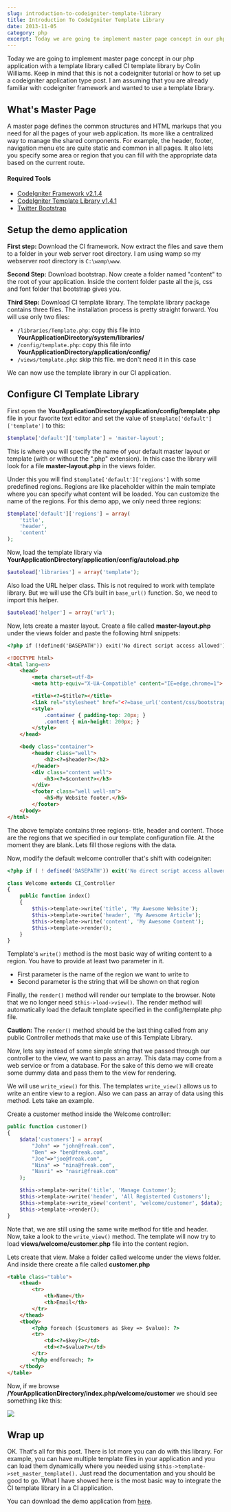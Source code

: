 ```yaml
---
slug: introduction-to-codeigniter-template-library
title: Introduction To CodeIgniter Template Library
date: 2013-11-05
category: php
excerpt: Today we are going to implement master page concept in our php application with a template library called CI template library by Colin Williams. Please keep in mind that this is not a codeigniter tutorial or how to set up a codeigniter...
---
```


Today we are going to implement master page concept in our php application with a template library called CI template library by Colin Williams. Keep in mind that this is not a codeigniter tutorial or how to set up a codeigniter application type post. I am assuming that you are already familiar with codeigniter framework and wanted to use a template library.

## What's Master Page

A master page defines the common structures and HTML markups that you need for all the pages of your web application. Its more like a centralized way to manage the shared components. For example, the header, footer, navigation menu etc are quite static and common in all pages. It also lets you specify some area or region that you can fill with the appropriate data based on the current route.

#### Required Tools
* [CodeIgniter Framework v2.1.4](https://ellislab.com/codeigniter)
* [CodeIgniter Template Library v1.4.1](http://williamsconcepts.com/ci/codeigniter/libraries/template/)
* [Twitter Bootstrap](http://getbootstrap.com/)

## Setup the demo application
**First step:** Download the CI framework. Now extract the files and save them to a folder in your web server root directory. I am using wamp so my webserver root directory is `C:\wamp\www`.

**Second Step:** Download bootstrap. Now create a folder named "content" to the root of your application. Inside the content folder paste all the js, css and font folder that bootstrap gives you.

**Third Step:** Download CI template library. The template library package contains three files. The installation process is pretty straight forward. You will use only two files:

* `/libraries/Template.php`: copy this file into **YourApplicationDirectory/system/libraries/**
* `/config/template.php`: copy this file into **YourApplicationDirectory/application/config/**
* `/views/template.php`: skip this file. we don't need it in this case

We can now use the template library in our CI application.

## Configure CI Template Library

First open the **YourApplicationDirectory/application/config/template.php** file in your favorite text editor and set the value of `$template['default']['template']` to this:

```php
$template['default']['template'] = 'master-layout';
```

This is where you will specify the name of your default master layout or template (with or without the ".php" extension). In this case the library will look for a file **master-layout.php** in the views folder.

Under this you will find `$template['default']['regions']` with some predefined regions. Regions are like placeholder within the main template where you can specify what content will be loaded. You can customize the name of the regions. For this demo app, we only need three regions:

```php
$template['default']['regions'] = array(
    'title',
    'header',
    'content'
);
```

Now, load the template library via **YourApplicationDirectory/application/config/autoload.php**

```php
$autoload['libraries'] = array('template');
```

Also load the URL helper class. This is not required to work with template library. But we will use the CI’s built in `base_url()` function. So, we need to import this helper.

```php
$autoload['helper'] = array('url');
```

Now, lets create a master layout. Create a file called **master-layout.php** under the views folder and paste the following html snippets:

```html
<?php if (!defined('BASEPATH')) exit('No direct script access allowed'); ?>

<!DOCTYPE html>
<html lang=en>
    <head>
        <meta charset=utf-8>
        <meta http-equiv="X-UA-Compatible" content="IE=edge,chrome=1">

        <title><?=$title?></title>
        <link rel="stylesheet" href="<?=base_url('content/css/bootstrap.min.css')?>" />
        <style>
            .container { padding-top: 20px; }
            .content { min-height: 200px; }
        </style>
    </head>

    <body class="container">
        <header class="well">
            <h2><?=$header?></h2>
        </header>
        <div class="content well">
            <h3><?=$content?></h3>
        </div>
        <footer class="well well-sm">
            <h5>My Website footer.</h5>
        </footer>
    </body>
</html>
```

The above template contains three regions- title, header and content. Those are the regions that we specified in our template configuration file. At the moment they are blank. Lets fill those regions with the data.

Now, modify the default welcome controller that's shift with codeigniter:

```php
<?php if ( ! defined('BASEPATH')) exit('No direct script access allowed');

class Welcome extends CI_Controller
{
    public function index()
    {
        $this->template->write('title', 'My Awesome Website');
        $this->template->write('header', 'My Awesome Article');
        $this->template->write('content', 'My Awesome Content');
        $this->template->render();
    }
}
```

Template's `write()` method is the most basic way of writing content to a region. You have to provide at least two parameter in it.

* First parameter is the name of the region we want to write to
* Second parameter is the string that will be shown on that region

Finally, the `render()` method will render our template to the browser. Note that we no longer need `$this->load->view()`. The render method will automatically load the default template specified in the config/template.php file.

**Caution:** The `render()` method should be the last thing called from any public Controller methods that make use of this Template Library.

Now, lets say instead of some simple string that we passed through our controller to the view, we want to pass an array. This data may come from a web service or from a database. For the sake of this demo we will create some dummy data and pass them to the view for rendering.

We will use `write_view()` for this. The templates `write_view()` allows us to write an entire view to a region. Also we can pass an array of data using this method. Lets take an example.

Create a customer method inside the Welcome controller:

```php
public function customer()
{
    $data['customers'] = array(
        "John" => "john@freak.com",
        "Ben" => "ben@freak.com",
        "Joe"=>"joe@freak.com",
        "Nina" => "nina@freak.com",
        "Nasri" => "nasri@freak.com"
    );

    $this->template->write('title', 'Manage Customer');
    $this->template->write('header', 'All Registerted Customers');
    $this->template->write_view('content', 'welcome/customer', $data);
    $this->template->render();
}
```

Note that, we are still using the same write method for title and header. Now, take a look to the `write_view()` method. The template will now try to load **views/welcome/customer.php** file into the content region.

Lets create that view. Make a folder called welcome under the views folder. And inside there create a file called **customer.php**

```html
<table class="table">
    <thead>
        <tr>
            <th>Name</th>
            <th>Email</th>
        </tr>
    </thead>
    <tbody>
        <?php foreach ($customers as $key => $value): ?>
        <tr>
            <td><?=$key?></td>
            <td><?=$value?></td>
        </tr>
        <?php endforeach; ?>
    </tbody>
</table>
```

Now, if we browse **/YourApplicationDirectory/index.php/welcome/customer** we should see something like this:

![](./images/with_data_to_region.png)

## Wrap up

OK. That's all for this post. There is lot more you can do with this library. For example, you can have multiple template files in your application and you can load them dynamically where you needed using `$this->template->set_master_template().` Just read the documentation and you should be good to go. What I have showed here is the most basic way to integrate the CI template library in a CI application.

You can download the demo application from [here](https://github.com/shibbir/demo-codeigniter-template-library).
